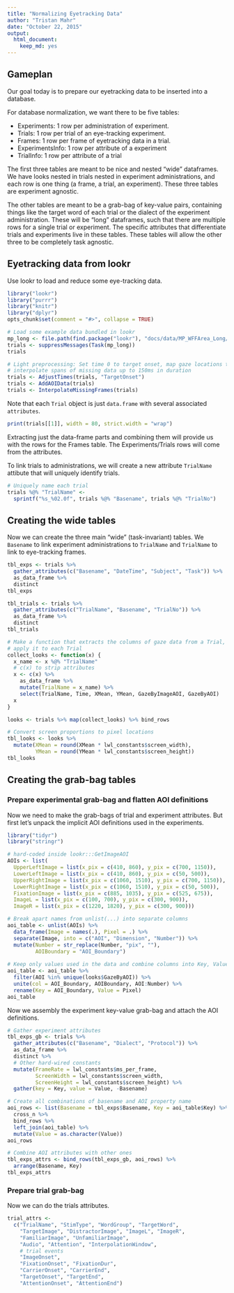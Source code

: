 ```yaml
---
title: "Normalizing Eyetracking Data"
author: "Tristan Mahr"
date: "October 22, 2015"
output: 
  html_document: 
    keep_md: yes
---
```


## Gameplan

Our goal today is to prepare our eyetracking data to be inserted into a
database.

For database normalization, we want there to be five tables:

* Experiments: 1 row per administration of experiment.
* Trials: 1 row per trial of an eye-tracking experiment.
* Frames: 1 row per frame of eyetracking data in a trial.
* ExperimentsInfo: 1 row per attribute of a experiment
* TrialInfo: 1 row per attribute of a trial

The first three tables are meant to be nice and nested "wide" dataframes. We 
have looks nested in trials nested in experiment administrations, and each row 
is one thing (a frame, a trial, an experiment). These three tables are
experiment agnostic.

The other tables are meant to be a grab-bag of key-value pairs, containing 
things like the target word of each trial or the dialect of the experiment 
administration. These will be "long" dataframes, such that there are multiple 
rows for a single trial or experiment. The specific attributes that 
differentiate trials and experiments live in these tables. These tables will
allow the other three to be completely task agnostic.

## Eyetracking data from lookr

Use lookr to load and reduce some eye-tracking data.

```r
library("lookr")
library("purrr")
library("knitr")
library("dplyr")
opts_chunk$set(comment = "#>", collapse = TRUE)
```


```r
# Load some example data bundled in lookr
mp_long <- file.path(find.package("lookr"), "docs/data/MP_WFFArea_Long/")
trials <- suppressMessages(Task(mp_long))
trials

# Light preprocessing: Set time 0 to target onset, map gaze locations to AOIs,
# interpolate spans of missing data up to 150ms in duration
trials <- AdjustTimes(trials, "TargetOnset")
trials <- AddAOIData(trials)
trials <- InterpolateMissingFrames(trials)
```

Note that each `Trial` object is just `data.frame` with several associated
`attributes`.

```r
print(trials[[1]], width = 80, strict.width = "wrap")
```

Extracting just the data-frame parts and combining them will provide us with the
rows for the Frames table. The Experiments/Trials rows will come from the
attributes. 

To link trials to administrations, we will create a new attribute `TrialName`
attibute that will uniquely identify trials.

```r
# Uniquely name each trial
trials %@% "TrialName" <- 
  sprintf("%s_%02.0f", trials %@% "Basename", trials %@% "TrialNo")
```

## Creating the wide tables

Now we can create the three main "wide" (task-invariant) tables. We `Basename`
to link experiment administrations to `TrialName` and `TrialName` to link to
eye-tracking frames.

```r
tbl_exps <- trials %>% 
  gather_attributes(c("Basename", "DateTime", "Subject", "Task")) %>% 
  as_data_frame %>% 
  distinct
tbl_exps

tbl_trials <- trials %>% 
  gather_attributes(c("TrialName", "Basename", "TrialNo")) %>% 
  as_data_frame %>% 
  distinct
tbl_trials

# Make a function that extracts the columns of gaze data from a Trial, then 
# apply it to each Trial
collect_looks <- function(x) {
  x_name <- x %@% "TrialName"
  # c(x) to strip attributes
  x <- c(x) %>% 
    as_data_frame %>% 
    mutate(TrialName = x_name) %>% 
    select(TrialName, Time, XMean, YMean, GazeByImageAOI, GazeByAOI)
  x
}

looks <- trials %>% map(collect_looks) %>% bind_rows

# Convert screen proportions to pixel locations
tbl_looks <- looks %>% 
  mutate(XMean = round(XMean * lwl_constants$screen_width),
         YMean = round(YMean * lwl_constants$screen_height))
tbl_looks
```


## Creating the grab-bag tables

### Prepare experimental grab-bag and flatten AOI definitions

Now we need to make the grab-bags of trial and experiment attributes. But first
let's unpack the implicit AOI definitions used in the experiments.

```r
library("tidyr")
library("stringr")

# hard-coded inside lookr:::GetImageAOI
AOIs <- list(
  UpperLeftImage = list(x_pix = c(410, 860), y_pix = c(700, 1150)), 
  LowerLeftImage = list(x_pix = c(410, 860), y_pix = c(50, 500)), 
  UpperRightImage = list(x_pix = c(1060, 1510), y_pix = c(700, 1150)), 
  LowerRightImage = list(x_pix = c(1060, 1510), y_pix = c(50, 500)), 
  FixationImage = list(x_pix = c(885, 1035), y_pix = c(525, 675)), 
  ImageL = list(x_pix = c(100, 700), y_pix = c(300, 900)), 
  ImageR = list(x_pix = c(1220, 1820), y_pix = c(300, 900)))

# Break apart names from unlist(...) into separate columns
aoi_table <- unlist(AOIs) %>% 
  data_frame(Image = names(.), Pixel = .) %>% 
  separate(Image, into = c("AOI", "Dimension", "Number")) %>% 
  mutate(Number = str_replace(Number, "pix", ""),
         AOIBoundary = "AOI_Boundary")
  
# Keep only values used in the data and combine columns into Key, Value
aoi_table <- aoi_table %>% 
  filter(AOI %in% unique(looks$GazeByAOI)) %>% 
  unite(col = AOI_Boundary, AOIBoundary, AOI:Number) %>% 
  rename(Key = AOI_Boundary, Value = Pixel)
aoi_table
```

Now we assembly the experiment key-value grab-bag and attach the AOI definitions.

```r
# Gather experiment attributes
tbl_exps_gb <- trials %>% 
  gather_attributes(c("Basename", "Dialect", "Protocol")) %>% 
  as_data_frame %>% 
  distinct %>% 
  # Other hard-wired constants
  mutate(FrameRate = lwl_constants$ms_per_frame,
         ScreenWidth = lwl_constants$screen_width,
         ScreenHeight = lwl_constants$screen_height) %>% 
  gather(key = Key, value = Value, -Basename) 

# Create all combinations of basename and AOI property name
aoi_rows <- list(Basename = tbl_exps$Basename, Key = aoi_table$Key) %>% 
  cross_n %>% 
  bind_rows %>% 
  left_join(aoi_table) %>% 
  mutate(Value = as.character(Value))
aoi_rows

# Combine AOI attributes with other ones
tbl_exps_attrs <- bind_rows(tbl_exps_gb, aoi_rows) %>% 
  arrange(Basename, Key)
tbl_exps_attrs
```

### Prepare trial grab-bag

Now we can do the trials attributes.

```r
trial_attrs <- 
  c("TrialName", "StimType", "WordGroup", "TargetWord",
    "TargetImage", "DistractorImage", "ImageL", "ImageR", 
    "FamiliarImage", "UnfamiliarImage", 
    "Audio", "Attention", "InterpolationWindow",
    # trial events
    "ImageOnset",
    "FixationOnset", "FixationDur", 
    "CarrierOnset", "CarrierEnd",
    "TargetOnset", "TargetEnd", 
    "AttentionOnset", "AttentionEnd")


```

